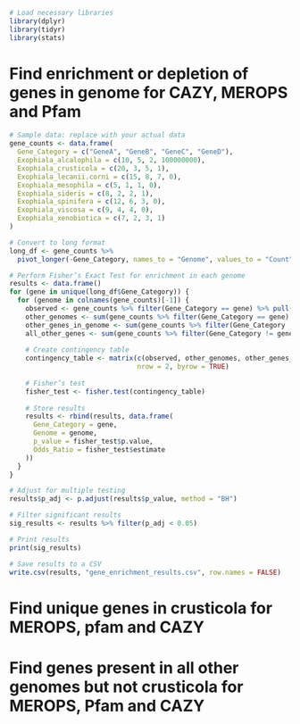 ```R
# Load necessary libraries
library(dplyr)
library(tidyr)
library(stats)
```

# Find enrichment or depletion of genes in genome for CAZY, MEROPS and Pfam
```R
# Sample data: replace with your actual data
gene_counts <- data.frame(
  Gene_Category = c("GeneA", "GeneB", "GeneC", "GeneD"),
  Exophiala_alcalophila = c(10, 5, 2, 100000000),
  Exophiala_crusticola = c(20, 3, 5, 1),
  Exophiala_lecanii.corni = c(15, 8, 7, 0),
  Exophiala_mesophila = c(5, 1, 1, 0),
  Exophiala_sideris = c(8, 2, 2, 1),
  Exophiala_spinifera = c(12, 6, 3, 0),
  Exophiala_viscosa = c(9, 4, 4, 0),
  Exophiala_xenobiotica = c(7, 2, 3, 1)
)
```

```R
# Convert to long format
long_df <- gene_counts %>%
  pivot_longer(-Gene_Category, names_to = "Genome", values_to = "Count")
```

```R
# Perform Fisher’s Exact Test for enrichment in each genome
results <- data.frame()
for (gene in unique(long_df$Gene_Category)) {
  for (genome in colnames(gene_counts)[-1]) {
    observed <- gene_counts %>% filter(Gene_Category == gene) %>% pull(genome)
    other_genomes <- sum(gene_counts %>% filter(Gene_Category == gene) %>% select(-Gene_Category, -all_of(genome)))
    other_genes_in_genome <- sum(gene_counts %>% filter(Gene_Category != gene) %>% pull(genome))
    all_other_genes <- sum(gene_counts %>% filter(Gene_Category != gene) %>% select(-Gene_Category, -all_of(genome)))
    
    # Create contingency table
    contingency_table <- matrix(c(observed, other_genomes, other_genes_in_genome, all_other_genes), 
                                nrow = 2, byrow = TRUE)
    
    # Fisher’s test
    fisher_test <- fisher.test(contingency_table)
    
    # Store results
    results <- rbind(results, data.frame(
      Gene_Category = gene,
      Genome = genome,
      p_value = fisher_test$p.value,
      Odds_Ratio = fisher_test$estimate
    ))
  }
}
```

```R
# Adjust for multiple testing
results$p_adj <- p.adjust(results$p_value, method = "BH")

# Filter significant results
sig_results <- results %>% filter(p_adj < 0.05)

# Print results
print(sig_results)
```

```R
# Save results to a CSV
write.csv(results, "gene_enrichment_results.csv", row.names = FALSE)
```

# Find unique genes in crusticola for MEROPS, pfam and CAZY

# Find genes present in all other genomes but not crusticola for MEROPS, Pfam and CAZY

